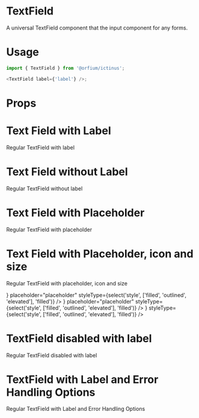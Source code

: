 
<Meta title="Design System/TextField" component={TextField} />

# TextField

A universal TextField component that the input component for any forms.

# Usage

```js
import { TextField } from '@orfium/ictinus';

<TextField label={'label'} />;
```

# Props

<Props of={TextField} />

# Text Field with Label

Regular TextField with label

<Preview>
  <Story name="Text Field with Label">
    <Stack>
      <TextField
        label={'Label'}
        lean={boolean('lean version', false)}
        styleType={select('style', ['filled', 'outlined', 'elevated'], 'filled')}
      />
    </Stack>
  </Story>
</Preview>

# Text Field without Label

Regular TextField without label

<Preview>
  <Story name="Text Field without Label">
    <Stack>
      <TextField
        lean={boolean('lean version', false)}
        styleType={select('style', ['filled', 'outlined', 'elevated'], 'filled')}
      />
    </Stack>
  </Story>
</Preview>

# Text Field with Placeholder

Regular TextField with placeholder

<Preview>
  <Story name="Text Field with Placeholder">
    <Stack>
      <TextField
        lean={boolean('lean version', false)}
        placeholder="placeholder"
        styleType={select('style', ['filled', 'outlined', 'elevated'], 'filled')}
      />
    </Stack>
  </Story>
</Preview>

# Text Field with Placeholder, icon and size

Regular TextField with placeholder, icon and size

<Preview>
  <Story name="Text Field with Placeholder, icon and size">
    <Stack>
      <TextField
        size={select('size', ['md','sm'],'sm')}
        lean={boolean('lean version', false)}
        leftIcon={
          <img src="https://brandmark.io/logo-rank/random/pepsi.png" width="16" height="16" />
        }
        placeholder="placeholder"
        styleType={select('style', ['filled', 'outlined', 'elevated'], 'filled')}
      />
      <TextField
        size={select('size', ['md','sm'], 'sm')}
        lean={boolean('lean version', false)}
        rightIcon={
          <img style={{background: 'red'}} src="https://brandmark.io/logo-rank/random/pepsi.png" width="16" height="16" />
        }
        placeholder="placeholder"
        styleType={select('style', ['filled', 'outlined', 'elevated'], 'filled')}
      />
      <TextField
        size={select('size', ['md','sm'], 'sm')}
        lean={boolean('lean version', false)}
        label={'Label'}
        leftIcon={
          <img style={{background: 'red'}} src="https://brandmark.io/logo-rank/random/pepsi.png" width="16" height="16" />
        }
        styleType={select('style', ['filled', 'outlined', 'elevated'], 'filled')}
      />
    </Stack>
  </Story>
</Preview>

# TextField disabled with label

Regular TextField disabled with label

<Preview>
  <Story name="TextField disabled with label">
    <Stack>
      <TextField
        disabled
        label={'Label'}
        lean={boolean('lean version', false)}
        styleType={select('style', ['filled', 'outlined', 'elevated'], 'filled')}
      />
    </Stack>
  </Story>
</Preview>

# TextField with Label and Error Handling Options

Regular TextField with Label and Error Handling Options

<Preview>
  <Story name="TextField with label and error handling options" parameters={{ decorators: [withKnobs] }}>
    <Stack>
      <TextFieldShowcase
        errorMsg={text('custom error message', '')}
        label={'Label'}
        lean={boolean('lean version', false)}
        status={select('status', ['success', 'error'], 'error')}
        styleType={select('style', ['filled', 'outlined', 'elevated'], 'filled')}
        withErrorMsg={boolean('with error message', false)}
        withIndicator={boolean('with indicator', false)}
      />
    </Stack>
  </Story>
</Preview>
